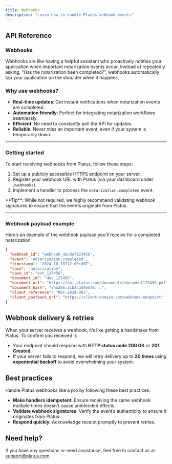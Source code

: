 ```yaml
---
title: Webhooks
description: "Learn how to handle Platus webhook events"
---
```


## API Reference  
### Webhooks  

Webhooks are like having a helpful assistant who proactively notifies your application when important notarization events occur. Instead of repeatedly asking, “Has the notarization been completed?”, webhooks automatically tap your application on the shoulder when it happens.

### Why use webhooks?

- **Real-time updates**: Get instant notifications when notarization events are completed.  
- **Automation friendly**: Perfect for integrating notarization workflows seamlessly.  
- **Efficient**: No need to constantly poll the API for updates.  
- **Reliable**: Never miss an important event, even if your system is temporarily down.  

---

### Getting started  

To start receiving webhooks from Platus, follow these steps:  

1. Set up a publicly accessible HTTPS endpoint on your server.  
2. Register your webhook URL with Platus (via your dashboard under `/webhooks`).  
3. Implement a handler to process the `notarization.completed` event.  


<Tip>
**Tip**: While not required, we highly recommend validating webhook signatures to ensure that the events originate from Platus.
</Tip>

---

### Webhook payload example  

Here’s an example of the webhook payload you’ll receive for a completed notarization:  

```json
{
  "webhook_id": "webhook_abcdef123456",
  "event": "notarization.completed",   
  "timestamp": "2024-10-18T12:00:00Z",
  "case": "notarization", 
  "case_id": "evt_123456",
  "document_id": "doc_123456",
  "document_url": "https://api.platus.com/documents/document123456.pdf",
  "document_hash": "sha256:a1b2c3d4e5f6...",
  "client_reference": "REF-2024-001",
  "client_postback_url": "https://client-domain.com/webhook-endpoint"
}


```

## Webhook delivery & retries  

When your server receives a webhook, it’s like getting a handshake from Platus. To confirm you received it:  

- Your endpoint should respond with **HTTP status code 200 OK** or **201 Created**.  
- If your server fails to respond, we will retry delivery up to **20 times** using **exponential backoff** to avoid overwhelming your system.  

## Best practices  

Handle Platus webhooks like a pro by following these best practices:  

- **Make handlers idempotent**: Ensure receiving the same webhook multiple times doesn’t cause unintended effects.  
- **Validate webhook signatures**: Verify the event’s authenticity to ensure it originates from Platus.  
- **Respond quickly**: Acknowledge receipt promptly to prevent retries.  

## Need help?  

If you have any questions or need assistance, feel free to contact us at [support@platus.com](mailto:support@platus.com).  
